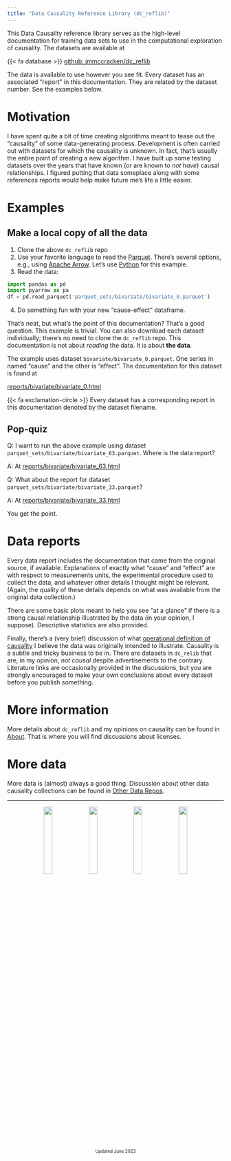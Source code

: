```yaml
---
title: "Data Causality Reference Library (dc_reflib)"
---
```


This Data Causality reference library serves as the high-level documentation for training data sets to use in the computational exploration of causality. The datasets are available at

{{< fa database >}} [github: jmmccracken/dc_reflib](https://github.com/jmmccracken/dc_reflib/tree/main)

The data is available to use however you see fit. Every dataset has an associated "report" in this documentation. They are related by the dataset number. See the examples below.

# Motivation

I have spent quite a bit of time creating algorithms meant to tease out the "causality" of some data-generating process. Development is often carried out with datasets for which the causality is unknown. In fact, that's usually the entire point of creating a new algorithm. I have built up some testing datasets over the years that have known (or are known to _not have_) causal relationships. I figured putting that data someplace along with some references reports would help make future me's life a little easier. 

# Examples

## Make a local copy of all the data

1. Clone the above `dc_reflib` repo
2. Use your favorite language to read the [Parquet](https://en.wikipedia.org/wiki/Apache_Parquet). There's several options, e.g., using [Apache Arrow](https://arrow.apache.org/docs/). Let's use [Python](https://arrow.apache.org/docs/python/index.html) for this example.
3. Read the data:
```python
import pandas as pd
import pyarrow as pa
df = pd.read_parquet('parquet_sets/bivariate/bivariate_0.parquet')
```
4. Do something fun with your new "cause-effect" dataframe.

That's neat, but what's the point of this documentation? That's a good question. This example is trivial. You can also download each dataset individually; there's no need to clone the `dc_reflib` repo. This documentation is not about _reading_ the data. It is about **the data**.

The example uses dataset `bivariate/bivariate_0.parquet`. One series in named "cause" and the other is "effect". The documentation for this dataset is found at

[reports/bivariate/bivariate_0.html](reports/bivariate/bivariate_0.qmd)

{{< fa exclamation-circle >}} Every dataset has a corresponding report in this documentation denoted by the dataset filename.

::: {.callout-tip}
## Pop-quiz

Q: I want to run the above example using dataset `parquet_sets/bivariate/bivariate_63.parquet`. Where is the data report?

A: At [reports/bivariate/bivariate_63.html](reports/bivariate/bivariate_63.qmd)

Q: What about the report for dataset `parquet_sets/bivariate/bivariate_33.parquet`?

A: At [reports/bivariate/bivariate_33.html](reports/bivariate/bivariate_33.qmd)

You get the point.
:::

# Data reports

Every data report includes the documentation that came from the original source, if available. Explanations of exactly what "cause" and "effect" are with respect to measurements units, the experimental procedure used to collect the data, and whatever other details I thought might be relevant. (Again, the quality of these details depends on what was available from the original data collection.)

There are some basic plots meant to help you see "at a glance" if there is a strong causal relationship illustrated by the data (in your opinion, I suppose). Descriptive statistics are also provided.

Finally, there's a (very brief) discussion of what [operational definition of causality](opcausdefs.qmd) I believe the data was originally intended to illustrate. Causality is a subtle and tricky business to be in. There are datasets in `dc_relib` that are, in my opinion, _not causal_ despite advertisements to the contrary. Literature links are occasionally provided in the discussions, but you are strongly encouraged to make your own conclusions about every dataset before you publish something.

# More information

More details about `dc_reflib` and my opinions on causality can be found in [About](about.qmd). That is where you will find discussions about licenses.

# More data

More data is (almost) always a good thing. Discussion about other data causality collections can be found in [Other Data Repos](otherdatarepos.qmd).

---
<center>
::: {layout-nrow=2}
![](img/feverdreams/causal_graph_metaphysics_diagram_2.jpeg){width=20%}
![](img/feverdreams/causality_physics_simple_lines_bright_colors_2.jpeg){width=20%}
![](img/feverdreams/directed_acyclic_graph_causality_cartoon_logo_icon_2.jpeg){width=20%}
![](img/feverdreams/causality_philosophy_icon_logo_1.jpeg){width=20%}
:::
<font size=1>Updated June 2023</font>
</center>
